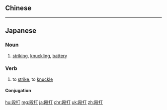 {{also|毆打}}
==Chinese==
{{zh-see|毆打}}

----

==Japanese==
{{ja-kanjitab|おう|だ|yomi=o}}

===Noun===
{{ja-noun|おうだ|kyu=毆打}}

# [[strike|striking]], [[knuckle|knuckling]], [[battery]]

===Verb===
{{ja-verb-suru|tr=trans|おうだ|kyu=毆打}}

# to [[strike]], to [[knuckle]]
#: {{ja-usex|スタンドチェアで人の頭部を'''殴打'''する|スタンドチェア で ひと の とうぶ を '''おうだ''' する|strike someone on the head with a tall stool}}

====Conjugation====
{{ja-suru|おうだ}}

[[hu:殴打]]
[[mg:殴打]]
[[ja:殴打]]
[[chr:殴打]]
[[uk:殴打]]
[[zh:殴打]]
